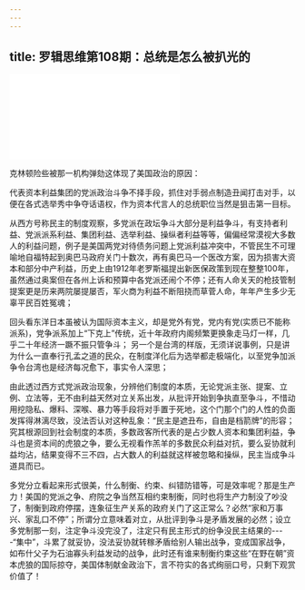 ```yaml
---
---
---
```

title: 罗辑思维第108期：总统是怎么被扒光的
---

<iframe src="//player.bilibili.com/player.html?aid=88454210&bvid=BV1V7411V73U&cid=151094832&page=1" scrolling="no" border="0" frameborder="no" framespacing="0" allowfullscreen> </iframe>





克林顿险些被那一机构弹劾这体现了美国政治的原因：

代表资本利益集团的党派政治斗争不择手段，抓住对手弱点制造丑闻打击对手，以便在各式选举秀中争夺话语权，作为资本代言人的总统职位当然是狙击第一目标。

从西方号称民主的制度观察，多党派在政坛争斗大部分是利益争斗，有支持者利益、党派派系利益、集团利益、选举利益、操纵者利益等等，偏偏经常漠视大多数人的利益问题，例子是美国两党对待债务问题上党派利益冲突中，不管民生不可理喻地自福特起到奥巴马政府关门十数次，再有奥巴马一个医改方案，因为损害大资本和部分中产利益，历史上由1912年老罗斯福提出新医保政策到现在整整100年，虽然通过奥案但在各州上诉和预算中各党派还闹个不停；还有人命关天的枪技管制提案更是历来两院屡提屡否，军火商为利益不断阻挠而草菅人命，年年产生多少无辜平民百姓冤魂；

回头看东洋日本虽被认为国际资本主义，却是党外有党，党内有党(实质已不能称派系)，党争派系加上“下克上”传统，近十年政府内阁频繁更换象走马灯一样，几乎二十年经济一蹶不振只管争斗； 另一个是台湾的样版，无须详说事例，只是讲为什么一直奉行孔孟之道的民众，在制度洋化后为选举都走极端化，以至党争加派争令台湾也是经济每况愈下，事实令人深思；

由此透过西方式党派政治现象，分辨他们制度的本质，无论党派主张、提案、立例、立法等，无不由利益天然对立关系出发，从批评开始到争执直至争斗，不惜动用挖隐私、爆料、深喉、暴力等手段将对手置于死地，这个门那个门的人性的负面发挥得淋漓尽致，没法否认对这种乱象：“民主是遮丑布，自由是档箭牌”的形容；究其根源回到社会制度的本质，多数政客所代表的是占少数人资本和集团利益，争斗也是资本间的虎狼之争，要么无视看作羔羊的多数民众利益对抗，要么妥协就利益均沾，结果变得不三不四，占大数人的利益就这样被忽略和操纵，民主当成争斗道具而已。

多党分立看起来形式很美，什么制衡、约束、纠错防错等，可是效率呢？那是生产力！美国的党派之争、府院之争当然互相约束制衡，同时也将生产力制没了吵没了，制衡到政府停摆，连象征生产关系的政府关门了这正常么？必然“家和万事兴、家乱口不停”；所谓分立意味着对立，从批评到争斗是矛盾发展的必然；设立多党制那一刻，注定争斗没完没了，注定只有民主形式的纷争没民主结果的----“集中”，斗累了就妥协，没法妥协就转稼矛盾给别人输出战争，变成国家战争，如布什父子为石油寡头利益发动的战争，此时还有谁来制衡约束这些“在野在朝”资本虎狼的国际掠夺，美国体制献金政治下，言不符实的各式绚丽口号，只剩下观赏价值了！


